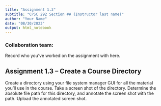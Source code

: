 ```yaml
---
title: "Assignment 1.3"
subtitle: "CPSC 292 Section ## (Instructor last name)"
author: "Your Name"
date: "08/30/2023"
output: html_notebook
---
```


### Collaboration team: 

Record who you've worked on the assignment with here. 


## Assignment 1.3 -- Create a Course Directory


Create a directory using your file system manager GUI for all the material you’ll use in the course. Take a screen shot of the directory. Determine the absolute file path for this directory, and annotate the screen shot with the path. Upload the annotated screen shot. 



